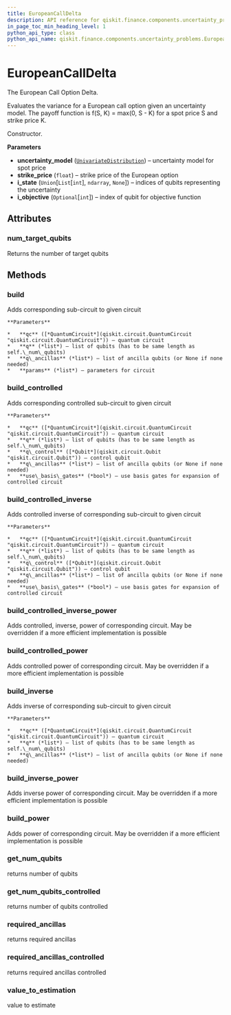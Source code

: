 ```yaml
---
title: EuropeanCallDelta
description: API reference for qiskit.finance.components.uncertainty_problems.EuropeanCallDelta
in_page_toc_min_heading_level: 1
python_api_type: class
python_api_name: qiskit.finance.components.uncertainty_problems.EuropeanCallDelta
---
```


# EuropeanCallDelta

<Class id="qiskit.finance.components.uncertainty_problems.EuropeanCallDelta" github="https://github.com/qiskit-community/qiskit-aqua/tree/stable/0.7/qiskit/finance/components/uncertainty_problems/european_call_delta.py" signature="EuropeanCallDelta(uncertainty_model, strike_price, i_state=None, i_objective=None)">
  The European Call Option Delta.

  Evaluates the variance for a European call option given an uncertainty model. The payoff function is f(S, K) = max(0, S - K) for a spot price S and strike price K.

  Constructor.

  **Parameters**

  *   **uncertainty\_model** ([`UnivariateDistribution`](qiskit.aqua.components.uncertainty_models.UnivariateDistribution "qiskit.aqua.components.uncertainty_models.univariate_distribution.UnivariateDistribution")) – uncertainty model for spot price
  *   **strike\_price** (`float`) – strike price of the European option
  *   **i\_state** (`Union`\[`List`\[`int`], `ndarray`, `None`]) – indices of qubits representing the uncertainty
  *   **i\_objective** (`Optional`\[`int`]) – index of qubit for objective function

  ## Attributes

  ### num\_target\_qubits

  <Attribute id="qiskit.finance.components.uncertainty_problems.EuropeanCallDelta.num_target_qubits" name="num_target_qubits">
    Returns the number of target qubits
  </Attribute>

  ## Methods

  ### build

  <Function id="qiskit.finance.components.uncertainty_problems.EuropeanCallDelta.build" name="build" signature="EuropeanCallDelta.build(qc, q, q_ancillas=None, params=None)">
    Adds corresponding sub-circuit to given circuit

    **Parameters**

    *   **qc** ([*QuantumCircuit*](qiskit.circuit.QuantumCircuit "qiskit.circuit.QuantumCircuit")) – quantum circuit
    *   **q** (*list*) – list of qubits (has to be same length as self.\_num\_qubits)
    *   **q\_ancillas** (*list*) – list of ancilla qubits (or None if none needed)
    *   **params** (*list*) – parameters for circuit
  </Function>

  ### build\_controlled

  <Function id="qiskit.finance.components.uncertainty_problems.EuropeanCallDelta.build_controlled" name="build_controlled" signature="EuropeanCallDelta.build_controlled(qc, q, q_control, q_ancillas=None, use_basis_gates=True)">
    Adds corresponding controlled sub-circuit to given circuit

    **Parameters**

    *   **qc** ([*QuantumCircuit*](qiskit.circuit.QuantumCircuit "qiskit.circuit.QuantumCircuit")) – quantum circuit
    *   **q** (*list*) – list of qubits (has to be same length as self.\_num\_qubits)
    *   **q\_control** ([*Qubit*](qiskit.circuit.Qubit "qiskit.circuit.Qubit")) – control qubit
    *   **q\_ancillas** (*list*) – list of ancilla qubits (or None if none needed)
    *   **use\_basis\_gates** (*bool*) – use basis gates for expansion of controlled circuit
  </Function>

  ### build\_controlled\_inverse

  <Function id="qiskit.finance.components.uncertainty_problems.EuropeanCallDelta.build_controlled_inverse" name="build_controlled_inverse" signature="EuropeanCallDelta.build_controlled_inverse(qc, q, q_control, q_ancillas=None, use_basis_gates=True)">
    Adds controlled inverse of corresponding sub-circuit to given circuit

    **Parameters**

    *   **qc** ([*QuantumCircuit*](qiskit.circuit.QuantumCircuit "qiskit.circuit.QuantumCircuit")) – quantum circuit
    *   **q** (*list*) – list of qubits (has to be same length as self.\_num\_qubits)
    *   **q\_control** ([*Qubit*](qiskit.circuit.Qubit "qiskit.circuit.Qubit")) – control qubit
    *   **q\_ancillas** (*list*) – list of ancilla qubits (or None if none needed)
    *   **use\_basis\_gates** (*bool*) – use basis gates for expansion of controlled circuit
  </Function>

  ### build\_controlled\_inverse\_power

  <Function id="qiskit.finance.components.uncertainty_problems.EuropeanCallDelta.build_controlled_inverse_power" name="build_controlled_inverse_power" signature="EuropeanCallDelta.build_controlled_inverse_power(qc, q, q_control, power, q_ancillas=None, use_basis_gates=True)">
    Adds controlled, inverse, power of corresponding circuit. May be overridden if a more efficient implementation is possible
  </Function>

  ### build\_controlled\_power

  <Function id="qiskit.finance.components.uncertainty_problems.EuropeanCallDelta.build_controlled_power" name="build_controlled_power" signature="EuropeanCallDelta.build_controlled_power(qc, q, q_control, power, q_ancillas=None, use_basis_gates=True)">
    Adds controlled power of corresponding circuit. May be overridden if a more efficient implementation is possible
  </Function>

  ### build\_inverse

  <Function id="qiskit.finance.components.uncertainty_problems.EuropeanCallDelta.build_inverse" name="build_inverse" signature="EuropeanCallDelta.build_inverse(qc, q, q_ancillas=None)">
    Adds inverse of corresponding sub-circuit to given circuit

    **Parameters**

    *   **qc** ([*QuantumCircuit*](qiskit.circuit.QuantumCircuit "qiskit.circuit.QuantumCircuit")) – quantum circuit
    *   **q** (*list*) – list of qubits (has to be same length as self.\_num\_qubits)
    *   **q\_ancillas** (*list*) – list of ancilla qubits (or None if none needed)
  </Function>

  ### build\_inverse\_power

  <Function id="qiskit.finance.components.uncertainty_problems.EuropeanCallDelta.build_inverse_power" name="build_inverse_power" signature="EuropeanCallDelta.build_inverse_power(qc, q, power, q_ancillas=None)">
    Adds inverse power of corresponding circuit. May be overridden if a more efficient implementation is possible
  </Function>

  ### build\_power

  <Function id="qiskit.finance.components.uncertainty_problems.EuropeanCallDelta.build_power" name="build_power" signature="EuropeanCallDelta.build_power(qc, q, power, q_ancillas=None)">
    Adds power of corresponding circuit. May be overridden if a more efficient implementation is possible
  </Function>

  ### get\_num\_qubits

  <Function id="qiskit.finance.components.uncertainty_problems.EuropeanCallDelta.get_num_qubits" name="get_num_qubits" signature="EuropeanCallDelta.get_num_qubits()">
    returns number of qubits
  </Function>

  ### get\_num\_qubits\_controlled

  <Function id="qiskit.finance.components.uncertainty_problems.EuropeanCallDelta.get_num_qubits_controlled" name="get_num_qubits_controlled" signature="EuropeanCallDelta.get_num_qubits_controlled()">
    returns number of qubits controlled
  </Function>

  ### required\_ancillas

  <Function id="qiskit.finance.components.uncertainty_problems.EuropeanCallDelta.required_ancillas" name="required_ancillas" signature="EuropeanCallDelta.required_ancillas()">
    returns required ancillas
  </Function>

  ### required\_ancillas\_controlled

  <Function id="qiskit.finance.components.uncertainty_problems.EuropeanCallDelta.required_ancillas_controlled" name="required_ancillas_controlled" signature="EuropeanCallDelta.required_ancillas_controlled()">
    returns required ancillas controlled
  </Function>

  ### value\_to\_estimation

  <Function id="qiskit.finance.components.uncertainty_problems.EuropeanCallDelta.value_to_estimation" name="value_to_estimation" signature="EuropeanCallDelta.value_to_estimation(value)">
    value to estimate
  </Function>
</Class>

